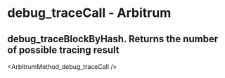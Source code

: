 # debug_traceCall  - Arbitrum

## debug_traceBlockByHash. Returns the number of possible tracing result


<ArbitrumMethod_debug_traceCall />
